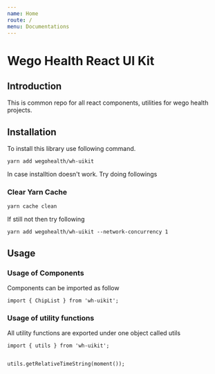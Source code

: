 ```yaml
---
name: Home
route: /
menu: Documentations
---
```


# Wego Health React UI Kit


## Introduction
This is common repo for all react components, utilities for wego health projects.

## Installation

To install this library use following command.

```
yarn add wegohealth/wh-uikit
```

In case installtion doesn't work. Try doing followings

### Clear Yarn Cache

```
yarn cache clean
```

If still not then try following

```
yarn add wegohealth/wh-uikit --network-concurrency 1
```

## Usage

### Usage of Components

Components can be imported as follow

```
import { ChipList } from 'wh-uikit';
```


### Usage of utility functions

All utility functions are exported under one object called utils

```
import { utils } from 'wh-uikit';


utils.getRelativeTimeString(moment());
```